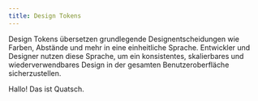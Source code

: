 ```yaml
---
title: Design Tokens
---
```


Design Tokens übersetzen grundlegende Designentscheidungen wie Farben, Abstände
und mehr in eine einheitliche Sprache. Entwickler und Designer nutzen diese
Sprache, um ein konsistentes, skalierbares und wiederverwendbares Design in der
gesamten Benutzeroberfläche sicherzustellen.

Hallo! Das ist Quatsch.